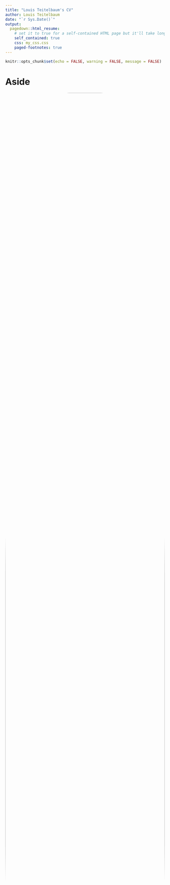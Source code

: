 ```yaml
---
title: "Louis Teitelbaum's CV"
author: Louis Teitelbaum
date: "`r Sys.Date()`"
output:
  pagedown::html_resume:
    # set it to true for a self-contained HTML page but it'll take longer to render
    self_contained: true
    css: my_css.css
    paged-footnotes: true
---
```


```r
knitr::opts_chunk$set(echo = FALSE, warning = FALSE, message = FALSE)
```

# Aside

<center><img src="images/louisprof.jpg" style="width:100%; border-radius: 40%;"/></center>

## Contact Info {#contact}

<i class="fa fa-envelope"></i> [louist\@post.bgu.ac.il](mailto:louist@post.bgu.ac.il){.email}\
<i class="fa fa-globe"></i> [Home Page](https://rimonim.github.io) \| <i class="fa fa-rss"></i> [Blog](https://rimonim.github.io/blog)\
<i class="fa fa-github"></i> [GitHub](https://github.com/rimonim) \| <i class="fa fa-linkedin"></i> [LinkedIn](https://www.linkedin.com/in/louisteitelbaum/)

## Languages {#languages}

English - native\
Hebrew - fluent

## Technical Skills

**Programming:** R, Python, SQL, Git(Hub), SPSS, Excel

**Documentation:** (R)Markdown/Quarto, JupyterLab, Google Colab, Google Docs/Sheets

**Design:** ggplot2, Gimp, Photoshop, Inkscape

**Deployment:** Shiny, Streamlit

**Machine Learning:** Bayesian inference, multilevel modeling, logistic and binomial regression, PCA, random forest, elastic-net regression, k-means clustering, t-SNE, word/document embeddings, sentiment analysis

# Main

## Louis Teitelbaum {#title}

## Professional Experience {data-icon="laptop"}

### Neurocognitive Psychology Researcher

N/A

N/A

Since 2020

***Working Memory and Predictive Processing***: - Thesis work under supervision of Prof. Yoav Kessler, Ben Gurion University

***Language and Communication***: - Thesis work under supervision of Prof. Bruno Galantucci, Yeshiva University Psychology Department - Developed novel Natural Language Processing (NLP) based metrics for diadic conversations using Python and R. - Wrote peer review - Designed research agenda and experimental paradigm for the continuation of research post-COVID-19 - Read over 100 scholarly articles in the field of Language and Communication

***Power Dynamics in Long-Term Romantic Relationships***: - Research Assistant for Dr. Jenny Isaacs, Yeshiva University Psychology Department - Researched and designed survey for data collection. - Analyzed data in SPSS and R; finalized analysis for publication. - Logged over 200 hours as a primary contributor to project.

### R Developer

N/A

N/A

Since 2021

-   Developer of [*wormsplot*](https://github.com/rimonim/wormsplot) for visualizing the movements of historical figures; Read the [blog post](https://rimonim.github.io/blog/medieval_philosophers).

## Education {#education data-icon="graduation-cap" data-concise="true"}

### M.A. in Experimental Cognitive Psychology

Ben-Gurion University

Be'er Sheva, Israel

2022 - Present

**Supervisor:** Prof. Yoav Kessler

### B.A. in Psychology with Minor in Biology

Yeshiva University Honors

New York, NY

2018 - 2021

Graduated *Magna Cum Laude*

**Activities and societies:** Neuroscience Club President

## Awards and Scholarships {#awards data-icon="star-o"}

### Chaplain Joseph Hoenig Memorial Award for Excellence in the Study of Psychology

Yeshiva University Psychology Department

New York, NY

Sep 2021

### American Psychology-Law Society Grant for Undergraduate Research

American Psychological Association Division 41: American Psychology-Law Society

N/A

Jan 2021

For research in marital power dynamics in divorce mediation.

### Three funding awards from the Yeshiva University Honors Program

Yeshiva University Honors Program

New York, NY

2021

## Scientific Publications and Presentations {#pubs data-icon="file"}

### Theses

N/A

N/A

N/A

-   **Teitelbaum, L.** (2021). [*When faithful informational exchange is just not worth it: Reformulation ability as a predictor of other-initiated repair* [Honors thesis, Yeshiva University]. Yeshiva Academic Institutional Repository.](https://repository.yu.edu/handle/20.500.12202/7148)

### Poster Presentations

N/A

N/A

N/A

-   **Teitelbaum, L.** & Galantucci, B. (2021). When faithful informational Exchanges are just too much work: Repair avoidance and reformulation cost. *Poster presented at the 2021 Association for Psychological Science (APS) Virtual Convention*.
-   **Teitelbaum, L.**, Isaacs, J., & Pittinsky, N. (2021). Is power all bad? Marital power imbalances and effective role division. *Poster presented at the 2021 Association for Psychological Science (APS) Virtual Convention*.
